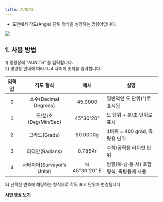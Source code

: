 ```yaml
---
title: AUNITS
---
```



[image1]: ../../../../../assets/images/commands/aunits/image1.png

* 도면에서 각도(Angle) 단위 형식을 설정하는 명령어입니다.

![][image1]

## **1\. 사용 방법**

1\) 명령창에 “AUNITS” 를 입력합니다.  
2\) 명령창 안내에 따라 0\~4 사이의 숫자를 입력합니다.

| 입력값 | 각도 형식 | 예시 | 설명 |
| :---: | :---: | :---: | ----- |
| 0 | 소수(Decimal Degrees) | 45.0000 | 일반적인 도 단위(°)로 표시됨 |
| 1 | 도/분/초 (Deg/Min/Sec) | 45°30'20" | 도 단위 \+ 분/초 단위로 표시 |
| 2 | 그라드(Grads) | 50.0000g | 1바퀴 \= 400 grad, 측량용 단위 |
| 3 | 라디안(Radians) | 0.7854r | 수학/공학용 라디안 단위 |
| 4 | 서베이어(Surveyor’s Units) | N 45°30'20" E | 방향(북·남·동·서) 포함 형식, 측량용에 사용 |

3\) 선택한 번호에 해당하는 형식으로 각도 표시 단위가 변경됩니다.

[**<Icon name="youtube" class="emoji"/> 시연 영상 보기**]()
